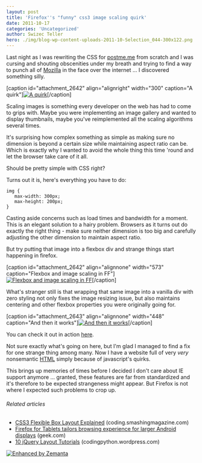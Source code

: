 ```yaml
---
layout: post
title: 'Firefox''s "funny" css3 image scaling quirk'
date: 2011-10-17
categories: 'Uncategorized'
author: Swizec Teller
hero: ./img/blog-wp-content-uploads-2011-10-Selection_044-300x122.png
---
```

Last night as I was rewriting the CSS for [postme.me](http://postme.me) from scratch and I was cursing and shouting obscenities under my breath and trying to find a way to punch all of [Mozilla](http://en.wikipedia.org/wiki/Mozilla "Mozilla") in the face over the internet ... I discovered something silly.



\[caption id="attachment_2642" align="alignright" width="300" caption="A quirk"][![](./img/blog-wp-content-uploads-2011-10-Selection_044-300x122.png "A quirk")](./img/blog-wp-content-uploads-2011-10-Selection_044.png)\[/caption]



Scaling images is something every developer on the web has had to come to grips with. Maybe you were implementing an image gallery and wanted to display thumbnails, maybe you've reimplemented all the scaling algorithms several times.



It's surprising how complex something as simple as making sure no dimension is beyond a certain size while maintaining aspect ratio can be. Which is exactly why I wanted to avoid the whole thing this time 'round and let the browser take care of it all.

<!--more-->



Should be pretty simple with CSS right?



Turns out it is, here's everything you have to do:

```
img {
   max-width: 300px;
   max-height: 200px;
}
```

Casting aside concerns such as load times and bandwidth for a moment. This is an elegant solution to a hairy problem. Browsers as it turns out do exactly the right thing - make sure neither dimension is too big and carefully adjusting the other dimension to maintain aspect ratio.



But try putting that image into a flexbox div and strange things start happening in firefox.



\[caption id="attachment_2642" align="alignnone" width="573" caption="Flexbox and image scaling in FF"][![](http://swizec.com/blog/wp-content/uploads/2011/10/Selection_044.png "Flexbox and image scaling in FF")](http://swizec.com/blog/wp-content/uploads/2011/10/Selection_044.png)\[/caption]



What's stranger still is that wrapping that same image into a vanilla div with zero styling not only fixes the image resizing issue, but also maintains centering and other flexbox properties you were originally going for.



\[caption id="attachment_2643" align="alignnone" width="448" caption="And then it works"][![](http://swizec.com/blog/wp-content/uploads/2011/10/Selection_045.png "And then it works")](./img/blog-wp-content-uploads-2011-10-Selection_045.png)\[/caption]



You can check it out in action [here](http://swizec.com/code/firefox-scaling-quirk.html).



Not sure exactly what's going on here, but I'm glad I managed to find a fix for one strange thing among many. Now I have a website full of very _very_ nonsemantic [HTML](http://en.wikipedia.org/wiki/HTML "HTML") simply because of javascript's quirks.



This brings up memories of times before I decided I don't care about IE support anymore ... granted, these features are far from standardized and it's therefore to be expected strangeness might appear. But Firefox is not where I expected such problems to crop up.

###### Related articles

- [CSS3 Flexible Box Layout Explained](http://coding.smashingmagazine.com/2011/09/19/css3-flexible-box-layout-explained/) (coding.smashingmagazine.com)
- [Firefox for Tablets tailors browsing experience for larger Android displays](http://www.geek.com/articles/gadgets/firefox-for-tablets-tailors-browsing-experience-for-larger-android-displays-20110830/) (geek.com)
- [10 jQuery Layout Tutorials](http://codingpython.wordpress.com/2011/09/05/1661/) (codingpython.wordpress.com)

[![Enhanced by Zemanta](http://img.zemanta.com/zemified_e.png?x-id=33f22781-c36e-4740-8b6a-4c2adb7d58c4)](http://www.zemanta.com/ "Enhanced by Zemanta")
